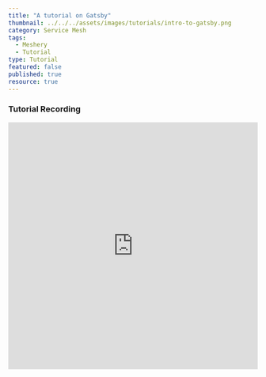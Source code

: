 ```yaml
---
title: "A tutorial on Gatsby"
thumbnail: ../../../assets/images/tutorials/intro-to-gatsby.png
category: Service Mesh
tags: 
  - Meshery
  - Tutorial
type: Tutorial
featured: false
published: true
resource: true
---
```


<ResourcesWrapper> 
      <h3> Tutorial Recording </h3>
        <iframe className="iframe" src="https://www.youtube.com/embed/ug6yaYC-Kkw"
              frameBorder="0" allow="accelerometer; autoplay; encrypted-media; gyroscope; picture-in-picture"allowFullScreen width="100%" height="500">
        </iframe>
</ResourcesWrapper>